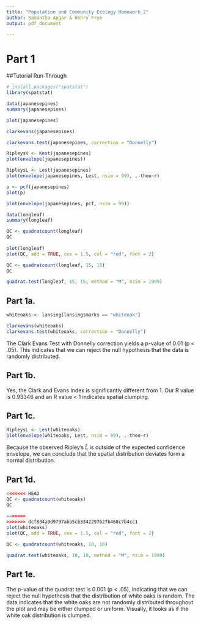 ```yaml
---
title: "Population and Community Ecology Homework 2"
author: Samantha Apgar & Henry Frye
output: pdf_document

---
```


# Part 1

##Tutorial Run-Through

```r
# install.packages("spatstat")
library(spatstat)

data(japanesepines)
summary(japanesepines)

plot(japanesepines)

clarkevans(japanesepines)

clarkevans.test(japanesepines, correction = "Donnelly")

RipleysK <- Kest(japanesepines)
plot(envelope(japanesepines))

RipleysL <- Lest(japanesepines)
plot(envelope(japanesepines, Lest, nsim = 99), .-theo~r)

p <- pcf(japanesepines)
plot(p)

plot(envelope(japanesepines, pcf, nsim = 99))
```

```r

data(longleaf)
summary(longleaf)

QC <- quadratcount(longleaf)
QC
  
plot(longleaf)
plot(QC, add = TRUE, cex = 1.5, col = "red", font = 2)

QC <- quadratcount(longleaf, 15, 15)
QC

quadrat.test(longleaf, 15, 15, method = "M", nsim = 1999)

```

## Part 1a. 

```r

whiteoaks <- lansing[lansing$marks == "whiteoak"]

clarkevans(whiteoaks)
clarkevans.test(whiteoaks, correction = "Donnelly")


```

The Clark Evans Test with Donnelly correction yields a p-value of 0.01 (p < .05). This indicates that we can reject the null hypothesis that the data is randomly distributed. 

## Part 1b. 

Yes, the Clark and Evans Index is significantly different from 1. Our R value is 0.93346 and an R value < 1 indicates spatial clumping. 

## Part 1c. 

```r
RipleysL <- Lest(whiteoaks)
plot(envelope(whiteoaks, Lest, nsim = 99), .-theo~r)

```

Because the observed Ripley's $\hat{L}$ is outside of the expected confidence envelope, we can conclude that the spatial distribution deviates form a normal distribution.

## Part 1d. 

```r
<<<<<<< HEAD
QC <- quadratcount(whiteoaks)
QC
  
=======
>>>>>>> dcf834a9d9797abb5cb3342297b27b468c7b4cc1
plot(whiteoaks)
plot(QC, add = TRUE, cex = 1.5, col = "red", font = 2)

QC <- quadratcount(whiteoaks, 10, 10)

quadrat.test(whiteoaks, 10, 10, method = "M", nsim = 1999)
```

## Part 1e. 
The p-value of the quadrat test is 0.001 (p < .05), indicating that we can reject the null hypothesis that the distribution of white oaks is random. The data indicates that the white oaks are not randomly distributed throughout the plot and may be either clumped or uniform. Visually, it looks as if the white oak distribution is clumped. 



